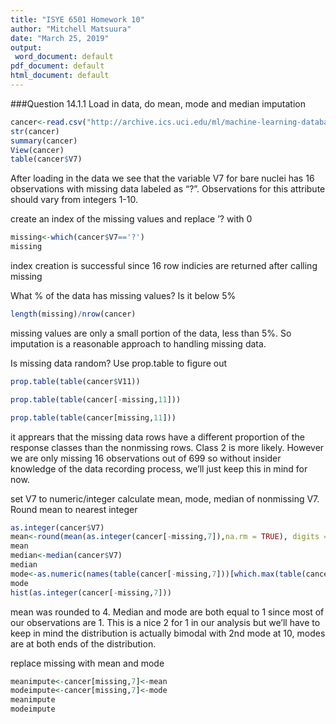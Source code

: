 ---
title: "ISYE 6501 Homework 10"
author: "Mitchell Matsuura"
date: "March 25, 2019"
output:
 word_document: default
pdf_document: default
html_document: default
---
  

###Question 14.1.1
Load in data, do mean, mode and median imputation
```{r}
cancer<-read.csv("http://archive.ics.uci.edu/ml/machine-learning-databases/breast-cancer-wisconsin/breast-cancer-wisconsin.data",header = FALSE,stringsAsFactors = FALSE)
str(cancer)
summary(cancer)
View(cancer)
table(cancer$V7)
```
After loading in the data we see that the variable V7 for bare nuclei has 16 observations with missing data labeled as "?".  Observations for this attribute should vary from integers 1-10.

create an index of the missing values and replace '? with 0
```{r}
missing<-which(cancer$V7=='?')
missing

```
index creation is successful since 16 row indicies are returned after calling missing

What % of the data has missing values?  Is it below 5%
```{r}
length(missing)/nrow(cancer)
```
missing values are only a small portion of the data, less than 5%.  So imputation is a reasonable approach to handling missing data.

Is missing data random?  Use prop.table to figure out
```{r}

prop.table(table(cancer$V11))

prop.table(table(cancer[-missing,11]))

prop.table(table(cancer[missing,11]))

```
it apprears that the missing data rows have a different proportion of the response classes than the nonmissing rows. Class 2 is more likely. However we are only missing 16 observations out of 699 so without insider knowledge of the data recording process, we'll just keep this in mind for now.

set V7 to numeric/integer calculate mean, mode, median of nonmissing V7.  Round mean to nearest integer
```{r}
as.integer(cancer$V7)
mean<-round(mean(as.integer(cancer[-missing,7]),na.rm = TRUE), digits = 0)
mean
median<-median(cancer$V7)
median
mode<-as.numeric(names(table(cancer[-missing,7]))[which.max(table(cancer[-missing,7]))])
mode
hist(as.integer(cancer[-missing,7]))
```
mean was rounded to 4.  Median and mode are both equal to 1 since most of our observations are 1.  This is a nice 2 for 1 in our analysis but we'll have to keep in mind the distribution is actually bimodal with 2nd mode at 10, modes are at both ends of the distribution.

replace missing with mean and mode
```{r}
meanimpute<-cancer[missing,7]<-mean
modeimpute<-cancer[missing,7]<-mode
meanimpute
modeimpute
```




